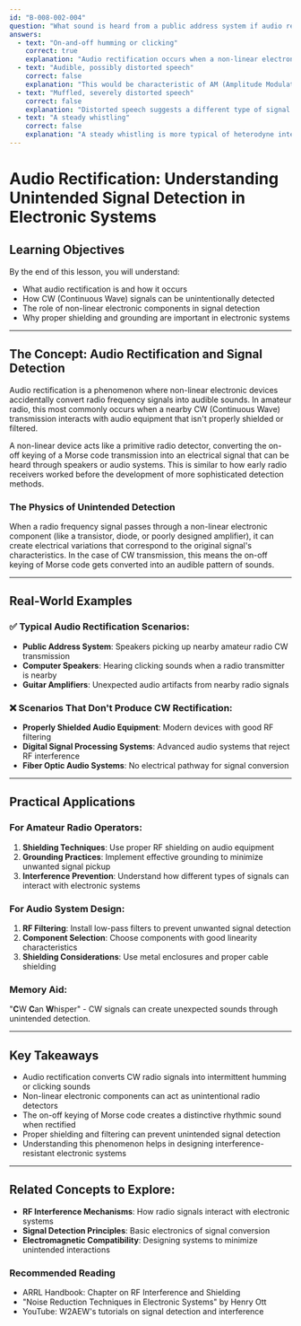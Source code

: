 ```yaml
---
id: "B-008-002-004"
question: "What sound is heard from a public address system if audio rectification of a nearby CW transmission occurs?"
answers:
  - text: "On-and-off humming or clicking"
    correct: true
    explanation: "Audio rectification occurs when a non-linear electronic device (like an improperly shielded amplifier or speaker system) demodulates a nearby radio frequency signal, converting the on-off keying of a CW (Morse code) transmission into an audible sound. The result is an intermittent humming or clicking that matches the rhythm of the Morse code transmission being received nearby."
  - text: "Audible, possibly distorted speech"
    correct: false
    explanation: "This would be characteristic of AM (Amplitude Modulation) signal rectification, not CW transmission. CW signals are on-off keyed carriers without audio modulation, so they would produce distinct clicking or humming, not speech-like sounds."
  - text: "Muffled, severely distorted speech"
    correct: false
    explanation: "Distorted speech suggests a different type of signal interference or audio problem. CW rectification produces distinct, rhythmic clicking or humming, not muffled speech sounds."
  - text: "A steady whistling"
    correct: false
    explanation: "A steady whistling is more typical of heterodyne interference or beat frequency oscillation, not the on-off nature of CW signal rectification. The CW rectification produces intermittent sounds that match the Morse code pattern."
---
```


# Audio Rectification: Understanding Unintended Signal Detection in Electronic Systems

## Learning Objectives
By the end of this lesson, you will understand:
- What audio rectification is and how it occurs
- How CW (Continuous Wave) signals can be unintentionally detected
- The role of non-linear electronic components in signal detection
- Why proper shielding and grounding are important in electronic systems

---

## The Concept: Audio Rectification and Signal Detection

Audio rectification is a phenomenon where non-linear electronic devices accidentally convert radio frequency signals into audible sounds. In amateur radio, this most commonly occurs when a nearby CW (Continuous Wave) transmission interacts with audio equipment that isn't properly shielded or filtered.

A non-linear device acts like a primitive radio detector, converting the on-off keying of a Morse code transmission into an electrical signal that can be heard through speakers or audio systems. This is similar to how early radio receivers worked before the development of more sophisticated detection methods.

### The Physics of Unintended Detection

When a radio frequency signal passes through a non-linear electronic component (like a transistor, diode, or poorly designed amplifier), it can create electrical variations that correspond to the original signal's characteristics. In the case of CW transmission, this means the on-off keying of Morse code gets converted into an audible pattern of sounds.

---

## Real-World Examples

### ✅ Typical Audio Rectification Scenarios:
- **Public Address System**: Speakers picking up nearby amateur radio CW transmission
- **Computer Speakers**: Hearing clicking sounds when a radio transmitter is nearby
- **Guitar Amplifiers**: Unexpected audio artifacts from nearby radio signals

### ❌ Scenarios That Don't Produce CW Rectification:
- **Properly Shielded Audio Equipment**: Modern devices with good RF filtering
- **Digital Signal Processing Systems**: Advanced audio systems that reject RF interference
- **Fiber Optic Audio Systems**: No electrical pathway for signal conversion

---

## Practical Applications

### For Amateur Radio Operators:
1. **Shielding Techniques**: Use proper RF shielding on audio equipment
2. **Grounding Practices**: Implement effective grounding to minimize unwanted signal pickup
3. **Interference Prevention**: Understand how different types of signals can interact with electronic systems

### For Audio System Design:
1. **RF Filtering**: Install low-pass filters to prevent unwanted signal detection
2. **Component Selection**: Choose components with good linearity characteristics
3. **Shielding Considerations**: Use metal enclosures and proper cable shielding

### Memory Aid:
"**C**W **C**an **W**hisper" - CW signals can create unexpected sounds through unintended detection.

---

## Key Takeaways

- Audio rectification converts CW radio signals into intermittent humming or clicking sounds
- Non-linear electronic components can act as unintentional radio detectors
- The on-off keying of Morse code creates a distinctive rhythmic sound when rectified
- Proper shielding and filtering can prevent unintended signal detection
- Understanding this phenomenon helps in designing interference-resistant electronic systems

---

## Related Concepts to Explore:
- **RF Interference Mechanisms**: How radio signals interact with electronic systems
- **Signal Detection Principles**: Basic electronics of signal conversion
- **Electromagnetic Compatibility**: Designing systems to minimize unintended interactions

### Recommended Reading
- ARRL Handbook: Chapter on RF Interference and Shielding
- "Noise Reduction Techniques in Electronic Systems" by Henry Ott
- YouTube: W2AEW's tutorials on signal detection and interference